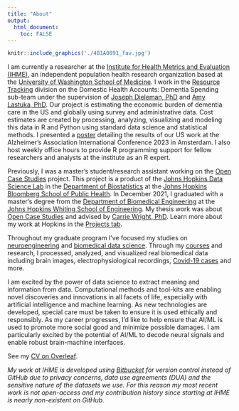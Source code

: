```yaml
---
title: "About"
output: 
  html_document:
    toc: FALSE
---
```

```r
knitr::include_graphics('./4B1A0891_fav.jpg')
```
<!-- ![](./MB_headshot.jpg){width=20%} -->

I am currently a researcher at the [Institute for Health Metrics and Evaluation (IHME)](https://www.healthdata.org/), an independent population health research organization based at the [University of Washington School of Medicine](https://www.uwmedicine.org/school-of-medicine). I work in the [Resource Tracking](https://www.healthdata.org/health-financing) division on the Domestic Health Accounts: Dementia Spending sub-team under the supervision of [Joseph Dieleman, PhD](https://www.healthdata.org/about/joseph-dieleman) and [Amy Lastuka, PhD](https://www.linkedin.com/in/amy-lastuka-40b962/).  Our project is estimating the economic burden of dementia care in the US and globally using survey and administrative data. Cost estimates are created by processing, analyzing, visualizing and modeling this data in R and Python using standard data science and statistical methods. I presented a [poster](./pubsprez.html) detailing the results of our US work at the Alzheimer's Association International Conference 2023 in Amsterdam. I also host weekly office hours to provide R programming support for fellow researchers and analysts at the institute as an R expert.

Previously, I was a master's student/research assistant working on the [Open Case Studies](https://www.opencasestudies.org/) project. This project is a product of the [Johns Hopkins Data Science Lab](https://jhudatascience.org/) in the [Department of Biostatistics](https://www.jhsph.edu/departments/biostatistics/) at the [Johns Hopkins Bloomberg School of Public Health](https://www.jhsph.edu/). In December 2021, I graduated with a master's degree from the [Department of Biomedical Engineering](https://www.bme.jhu.edu/) at the [Johns Hopkins Whiting School of Engineering](https://engineering.jhu.edu/). My thesis work was about [Open Case Studies](https://www.opencasestudies.org/) and advised by [Carrie Wright, PhD](https://carriewright11.github.io/). Learn more about my work at Hopkins in the [Projects tab](./projects.html).

Throughout my graduate program I've focused my studies on [neuroengineering](https://www.bme.jhu.edu/research/research-areas/neuroengineering/) and [biomedical data science](https://www.bme.jhu.edu/research/research-areas/biomedical-data-science/). Through my [courses](./coursesskills.html) and research, I processed, analyzed, and visualized real biomedical data including brain images, electrophysiological recordings, [Covid-19 cases](https://mbreshock.shinyapps.io/covid_dashboard/) and more.

I am excited by the power of data science to extract meaning and information from data. Computational methods and tool-kits are enabling novel discoveries and innovations in all facets of life, especially with artificial intelligence and machine learning. As new technologies are developed, special care must be taken to ensure it is used ethically and responsibly. As my career progresses, I'd like to help ensure that AI/ML is used to promote more social good and minimize possible damages. I am particularly excited by the potential of AI/ML to decode neural signals and enable robust brain-machine interfaces.\  

See my [CV on Overleaf](https://www.overleaf.com/read/ysmpjzgfcxxk).

*My work at IHME is developed using [Bitbucket](https://bitbucket.org/product) for version control instead of GitHub due to privacy concerns, data use agreements (DUA) and the sensitive nature of the datasets we use. For this reason my most recent work is not open-access and my contribution history since starting at IHME is nearly non-existent on GitHub.*

<!---<center>--->
<!---![](https://ghchart.rshah.org/mbreshock){width=500px}--->
<!---</center>--->

